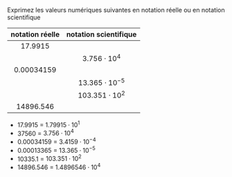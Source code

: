 :::::: {.Exercise-container}
::: {.Exercise data-latex=""}

Exprimez les valeurs numériques suivantes en notation réelle ou en notation scientifique
:::

| notation réelle |   notation scientifique  |
| :-------------: | :----------------------: |
|    $17.9915$    |                          |
|                 |    $3.756 \cdot 10^{4}$  |
|   $0.00034159$  |                          |
|                 |   $13.365 \cdot 10^{-5}$ |
|                 |  $103.351 \cdot 10 ^{2}$ |
|   $14896.546$   |                          |

::::::

::: {.Answer data-latex=""}

- $17.9915$ = $1.79915 \cdot 10^{1}$
- $37560$ = $3.756 \cdot 10^{4}$
- $0.00034159$ = $3.4159 \cdot 10^{-4}$
- $0.00013365$ = $13.365 \cdot 10^{-5}$
- $10335.1$ = $103.351 \cdot 10 ^{2}$
- $14896.546$ = $1.4896546 \cdot 10^{4}$

:::
